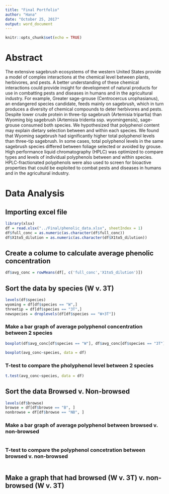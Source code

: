 ```yaml
---
title: "Final Portfolio"
author: "Hana"
date: "October 25, 2017"
output: word_document
---
```


```r
knitr::opts_chunk$set(echo = TRUE)
```

# Abstract

The extensive sagebrush ecosystems of the western United States provide a model of complex interactions at the chemical level between plants, herbivores, and pests. A better understanding of these chemical interactions could provide insight for development of natural products for use in combatting pests and diseases in humans and in the agricultural industry. For example, Greater sage-grouse (Centrocercus urophasianus), an endangered species candidate, feeds mainly on sagebrush, which in turn produces a diversity of chemical compounds to deter herbivores and pests. Despite lower crude protein in three-tip sagebrush (Artemisia tripartia) than Wyoming big sagebrush (Artemisia tridenta ssp. wyomingensis), sage-grouse consumed both species. We hypothesized that polyphenol content may explain dietary selection between and within each species. We found that Wyoming sagebrush had significantly higher total polyphenol levels than three-tip sagebrush. In some cases, total polyphenol levels in the same sagebrush species differed between foliage selected or avoided by grouse. High performance liquid chromatography (HPLC) was optimized to compare types and levels of individual polyphenols between and within species. HPLC-fractionated polyphenols were also used to screen for bioactive properties that could be exploited to combat pests and diseases in humans and in the agricultural industry.

# Data Analysis

## Importing excel file
```r
library(xlsx)
df = read.xlsx("../Final/phenolic_data.xlsx", sheetIndex = 1)
df$full_conc = as.numeric(as.character(df$full_conc))
df$X1to5_dilution = as.numeric(as.character(df$X1to5_dilution))

```

## Create a colume to calculate average phenolic concentration
```r
df$avg_conc = rowMeans(df[, c('full_conc','X1to5_dilution')])
```

## Sort the data by species (W v. 3T)
```r
levels(df$species)
wyoming = df[df$species == "W",]
threetip = df[df$species == "3T",]
newspecies = droplevels(df[df$species == "W+3T"])

```

### Make a bar graph of average polyphenol concentration between 2 species
```r
boxplot(df$avg_conc[df$species == "W"], df$avg_conc[df$species == "3T"])

boxplot(avg_conc~species, data = df)
```

### T-test to compare the pholyphenol level between 2 species
```r
t.test(avg_conc~species, data = df)
```

## Sort the data Browsed v. Non-browsed
```r
levels(df$browse)
browse = df[df$browse == "B", ]
nonbrowse = df[df$browse == "NB", ]
```

### Make a bar graph of average polyphenol between browsed v. non-browsed
```r

```

### T-test to compare the polyphenol concetration between browsed v. non-browsed
```r

```

## Make a graph that had browsed (W v. 3T) v. non-browsed (W v. 3T)
```r

```


